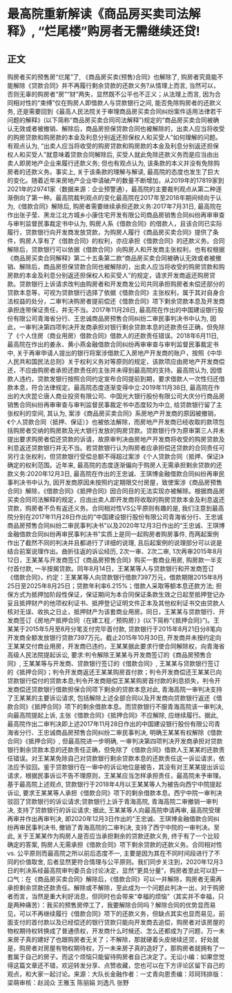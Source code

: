 # 最高院重新解读《商品房买卖司法解释》, “烂尾楼”购房者无需继续还贷!
## 正文
购房者买的预售房“烂尾”了, 《商品房买卖(预售)合同》也解除了, 购房者究竟能不能解除《贷款合同》并不再履行剩余贷款的还款义务?从情理上而言, 当然可以， 否则无辜的购房者“房”“财”两失，显然既不公平也不正义；从法理上而言, 因为合同相对性的“束缚”仅在购房人即借款人与贷款银行之间, 能否免除购房者的还款义务, 还是需要回到《最高人民法院关于审理商品房买卖合同纠纷案件适用法律若干问题的解释》(以下简称“商品房买卖合同司法解释”)规定的“商品房买卖合同被确认无效或者被撤销、解除后，商品房担保贷款合同也被解除的，出卖人应当将收受的购房贷款和购房款的本金及利息分别返还担保权人和买受人”如何理解的问题。有观点认为, “出卖人应当将收受的购房贷款和购房款的本金及利息分别返还担保权人和买受人”就意味着贷款合同解除后, 买受人就此免除还款义务而是应当由出卖人即房地产企业来履行还款义务; 但也有观点认为, 该条款的本义并没有免除购房者的还款义务。事实上, 关于该条款的理解与解读, 最高院的态度也发生了巨大的变化。随着近年来房地产企业申请破产的数量不断增加，从2019年的17819家到2021年的29741家（数据来源：企业预警通），最高院的主要裁判观点从第二种逐渐倒向了第一种。最高院裁判观点的变化最高院在2017年至2018年期间倾向于认为,《借款合同》解除后, 购房者需要继续承担还款义务:2017年7月31日, 最高院在作出张子莹、黑龙江北方城乡小康住宅开发有限公司商品房销售合同纠纷再审审查与审判监督民事裁定书中认为, 购房人系《借款合同》的借款人，且该合同已实际履行，贷款银行向开发商发放贷款，为购房人履行《商品房买卖合同》提供了条件，购房人享有了《借款合同》的权利，亦应承担《借款合同》的还款义务。合同解除后，贷款银行可以依据《借款合同》向购房人和开发商主张权利，也有权根据《商品房买卖合同解释》第二十五条第二款“商品房买卖合同被确认无效或者被撤销、解除后，商品房担保贷款合同也被解除的，出卖人应当将收受的购房贷款和购房款的本金及利息分别返还担保权人和买受人”的规定，请求开发商返还购房贷款。贷款银行上诉请求改判由购房者和开发商发公司共同承担购房者未偿还部分的贷款本息等，可视为贷款银行选择了依据《借款合同》主张权利，属于其对自身合法权益的处分，二审判决购房者提前偿还《借款合同》项下剩余贷款本息及开发商承担连带保证责任，并无不当。2017年11月28日, 最高院在作出的中国建设银行股份有限公司青海省分行、王忠诚商品房预售合同纠纷二审民事判决书中认为, 因此，一审判决第四项判决开发商承担对银行剩余贷款本息的还款责任正确，但免除了《个人住房（商业用房）借款合同》借款人的还款责任错误。2018年6月11日, 最高院在作出的姜永、黄小燕金融借款合同纠纷再审审查与审判监督民事裁定书中, 关于再审申请人提出的银行将案涉借款汇入房地产开发商的账户，按照《中华人民共和国民法总则》关于权利义务对等原则的规定，该款项应由房地产开发商偿还，不应由购房者承担还款责任的主张并未得到最高院的支持。最高院认为, 因借款人违约，贷款发银行按照合同约定宣布合同提前到期，要求借款人一次性归还借款本息，符合法律规定。最高院态度逐渐变得中立:2019年11月38日, 最高院在作出的大庆昆仑唐人商业投资有限公司、中国光大银行股份有限公司大庆分行商品房销售合同纠纷再审审查与审判监督民事裁定书中态度较为中立, 给贷款银行留了主张权利的空间, 其认为, 案涉《商品房买卖合同》系房地产开发商的原因被撤销，《个人贷款合同（抵押、保证）》也被依法解除，而房地产开发商已经收取的款项包括购房者交纳的购房款及光大银行发放的购房贷款。贷款银行作为原审第三人并未提出要求购房者偿还贷款的诉请，故原审判决由房地产开发商将收受的购房贷款及利息返还贷款银行并无不当。若贷款银行认为购房者应承担偿还贷款的合同责任可另行主张权利，但贷款银行受偿总额不得超过案涉《个人贷款合同（抵押、保证)》确定的权利范围。近年来, 最高院的态度逐渐偏向于购房人无需承担剩余贷款的还款义务:2020年12月3日, 最高院在作出的王忠诚、王琪博金融借款合同纠纷再审民事判决书中认为, 因开发商原因未按照约定期限交付房屋，致使案涉《商品房预售合同》解除，《借款合同》《抵押合同》因合同目的无法实现亦被解除。根据商品房买卖合同司法解释的规定，应由出卖人即开发商将收取的购房贷款本金及利息返还贷款，购房者不负有返还义务。合同相对性VS公平原则有趣的是, 我们注意到最高院分别在2017年11月28日作出的“中国建设银行股份有限公司青海省分行、王忠诚商品房预售合同纠纷二审民事判决书”以及2020年12月3日作出的“王忠诚、王琪博金融借款合同纠纷再审民事判决书”实质上是同一起购房者购房事件, 而两起案例作出了截然不同的判决并且都进行了详细的说理, 且后起案例的说理部分可以说是结合前案说理作出。曲折往返的诉讼经历, 2次一审、2次二审, 1次再审2015年8月12日，王某某与开发商签订《商品房预售合同》购买一套商业用房, 购房款一半支付首付款, 一半按揭贷款。同年8月14日，王某某等人与贷款银行和开发商签订《借款合同》，约定：王某某等人向贷款银行借款7397万元，借款期限2015年8月25日至2025年8月25日；贷款年利率6.215%；借款人采取等额本息还款方法; 担保方式为抵押加阶段性保证，保证期间为本合同保证条款生效之日起至抵押登记办妥且抵押财产的他项权利证书、抵押登记证明文件正本及其他权利证书交由贷款人核对无误、收执之日止，抵押财产为该套商业用房。同日，王某某与贷款银行、开发商签订《房地产抵押合同（在建工程／预购房）》(以下简称“《抵押合同》”)。王某某于2015年5月至8月分笔支付完毕首付款, 贷款银行于2015年8月21日分8笔向开发商全额发放银行贷款7397万元。截止2015年10月30日, 开发商并未按约定向王某某交付商业用房，开发商已违约，王某某据此要求行使合同解除权，向青海省高级人民法院提起诉讼, 要求:判令解除王某某与开发商签订的《商品房预售合同》, 王某某等与开发商、贷款银行签订的《借款合同》, 王某某与贷款银行签订的《抵押合同》；判令开发商返还王某某购房首付款；判令开发商偿还王某某已向贷款银行偿付的贷款本息;判令开发商赔偿王某某购房首付款的利息损失，判令开发商偿还贷款银行借款担保合同项下剩余的贷款本息对此, 青海高院一审判决支持了王某某的主要诉讼请求, 包括解除上述全部合同以及开发商向贷款银行返还《借款合同》《抵押合同》项下的剩余借款本息。而贷款银行不服青海高院该一审判决, 向最高院提起上诉, 主张《借款合同》《抵押合同》不应解除, 应继续履行。据此, 最高院作出二审判决即上述2017年11月28日作出的中国建设银行股份有限公司青海省分行、王忠诚商品房预售合同纠纷二审民事判决, 明确王某某有权解除《借款合同》《抵押合同》, 但最高院进一步明确, 一审判决第四项判决开发商承担对贷款银行剩余贷款本息的还款责任正确，但免除了《借款合同》借款人王某某的还款责任错误。对王某某免除自己对贷款银行剩余贷款本息的还款责任这一诉讼请求，依法应予驳回。鉴于贷款银行在一审中的诉讼地位是被告，其没有对王某某提出诉讼请求，根据民事诉讼不告不理原则，王某某应当怎样承担责任，最高院未予审理。基于最高院上述观点, 贷款银行于2018年4月以王某某等人为被告向西宁中院提起诉讼, 要求王某某等人承担《借款合同》项下的剩余借款本息。西宁中院一审判决驳回了贷款银行的诉讼请求;贷款银行上诉于青海高院, 青海高院二审撤销一审判决, 支持了贷款银行的诉讼请求; 据此, 王某某等人向最高院申请再审, 最高院受理再审并作出再审判决, 即2020年12月3日作出的“王忠诚、王琪博金融借款合同纠纷再审民事判决书, 撤销了青海高院的二审判决, 支持了西宁中院的一审判决。至此, 关于王某某作为购房人是否应当承担剩余的贷款还款义务, 终于有了一个比较确定的答案, 购房人无需承担《借款合同》项下剩余贷款的还款义务。合同相对性 vs. 公平原则而最高院之所以前后态度不一, 主要是因为其在不同时间段进行了不同的价值取舍, 后者显然更符合情理与公平原则。我们同步关注到，2020年12月3日的判决系经最高院审判委员会讨论决定，显然“更具分量”，购房者至此可以舒一口气：在《商品房买卖合同》解除后，《借款合同》可以一并解除，购房者无需再承担剩余贷款还款责任。解除或不解除，至此成为一个问题此判决一出，对于购房者而言，当然是重大利好消息，但同时也会带来“幸福的烦恼”（其实并不幸福，只是两种痛苦）：我买的预售房停工了，我要解除合同吗？解除合同的优势显而易见，可以不再继续履行《借款合同》项下的还款义务，但缺点其实也显而易见，前面支付的首付款以及已经偿还的银行贷款只能向开发商去追偿，购房者对该房屋的物权期待权转换成了普通债权，开发商什么时候还、怎么还都成为了问题，万一未来房子真的建好了也跟购房者无关了；不解除，那就硬着头皮继续还贷，好处就是，购房者对房屋有物权期待权，万一未来房子真的造好了，那购房者就拥有了一套属于自己的房子。而这个烦恼只能留待购房者自己决定了。无讼小编：如果您觉得这篇文章还不错，欢迎转发分享、点赞收藏，您也可以在下方评论区留下自己的观点，和大家一起讨论。来源：大队长金融作者：一丈青向恩责编：邓珂玮排版：梁萌审核：赵润众 王雅玉 陈丽娟 刘逸凡 张野